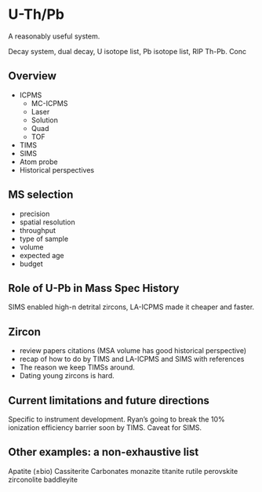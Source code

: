 # U-Th/Pb {#sec-application-UPb}

A reasonably useful system.

Decay system, dual decay, U isotope list, Pb isotope list, RIP Th-Pb. Conc

## Overview 

- ICPMS
    - MC-ICPMS
    - Laser
    - Solution
    - Quad
    - TOF
- TIMS
- SIMS
- Atom probe
- Historical perspectives

## MS selection

- precision
- spatial resolution
- throughput
- type of sample
- volume
- expected age
- budget

## Role of U-Pb in Mass Spec History

SIMS enabled high-n detrital zircons, LA-ICPMS made it cheaper and faster.

## Zircon

- review papers citations (MSA volume has good historical perspective)
- recap of how to do by TIMS and LA-ICPMS and SIMS with references
- The reason we keep TIMSs around.
- Dating young zircons is hard.

## Current limitations and future directions

Specific to instrument development. Ryan's going to break the 10% ionization efficiency barrier soon by TIMS. Caveat for SIMS.

## Other examples: a non-exhaustive list

Apatite (±bio)
Cassiterite
Carbonates
monazite
titanite
rutile
perovskite
zirconolite
baddleyite
